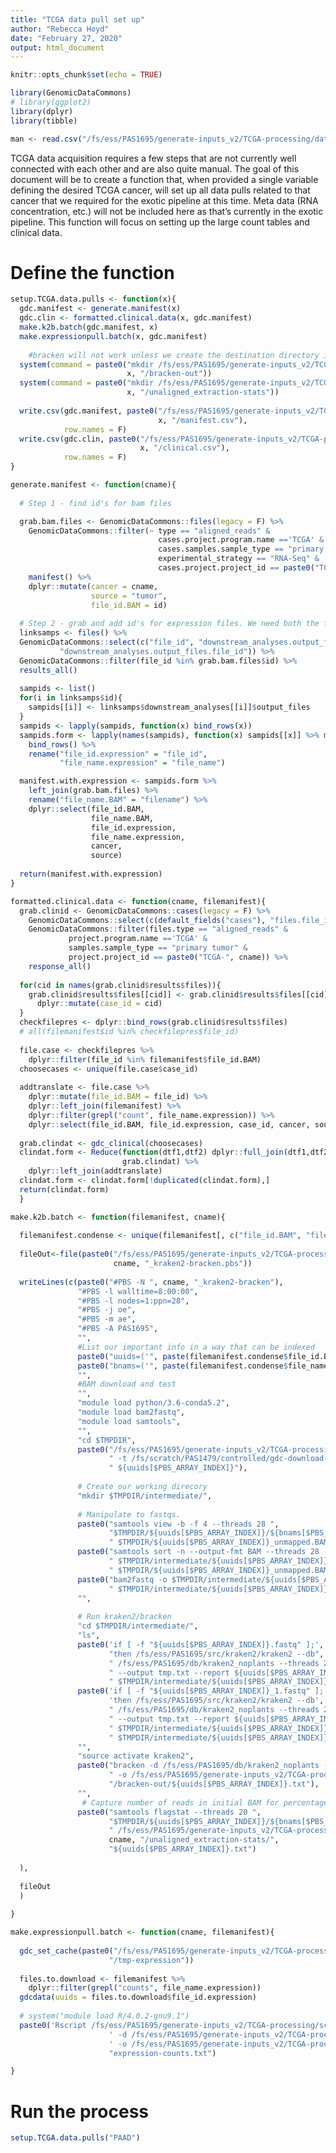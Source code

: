 ```yaml
---
title: "TCGA data pull set up"
author: "Rebecca Hoyd"
date: "February 27, 2020"
output: html_document
---
```


```r
knitr::opts_chunk$set(echo = TRUE)

library(GenomicDataCommons)
# library(ggplot2)
library(dplyr)
library(tibble)
```

```r
man <- read.csv("/fs/ess/PAS1695/generate-inputs_v2/TCGA-processing/data/PAAD/manifest.csv", stringsAsFactors = F)
```

TCGA data acquisition requires a few steps that are not currently well connected with each other and are also quite manual. The goal of this document will be to create a function that, when provided a single variable defining the desired TCGA cancer, will set up all data pulls related to that cancer that we required for the exotic pipeline at this time. Meta data (RNA concentration, etc.) will not be included here as that's currently in the exotic pipeline. This function will focus on setting up the large count tables and clinical data.

# Define the function

```r
setup.TCGA.data.pulls <- function(x){
  gdc.manifest <- generate.manifest(x) 
  gdc.clin <- formatted.clinical.data(x, gdc.manifest)
  make.k2b.batch(gdc.manifest, x)
  make.expressionpull.batch(x, gdc.manifest)
  
    #bracken will not work unless we create the destination directory in advance
  system(command = paste0("mkdir /fs/ess/PAS1695/generate-inputs_v2/TCGA-processing/data/", 
                          x, "/bracken-out"))
  system(command = paste0("mkdir /fs/ess/PAS1695/generate-inputs_v2/TCGA-processing/data/", 
                          x, "/unaligned_extraction-stats"))
  
  write.csv(gdc.manifest, paste0("/fs/ess/PAS1695/generate-inputs_v2/TCGA-processing/data/",
                                 x, "/manifest.csv"),
            row.names = F)
  write.csv(gdc.clin, paste0("/fs/ess/PAS1695/generate-inputs_v2/TCGA-processing/data/",
                             x, "/clinical.csv"),
            row.names = F)
}
```

```r
generate.manifest <- function(cname){
  
  # Step 1 - find id's for bam files

  grab.bam.files <- GenomicDataCommons::files(legacy = F) %>%
    GenomicDataCommons::filter(~ type == "aligned_reads" &
                                 cases.project.program.name =='TCGA' &
                                 cases.samples.sample_type == "primary tumor" &
                                 experimental_strategy == "RNA-Seq" &
                                 cases.project.project_id == paste0("TCGA-", cname)) %>%
    manifest() %>%
    dplyr::mutate(cancer = cname,
                  source = "tumor",
                  file_id.BAM = id)
  
  # Step 2 - grab and add id's for expression files. We need both the file id for downloading, and the file name for eventually linking the expression table to the microbe table.
  linksamps <- files() %>%
  GenomicDataCommons::select(c("file_id", "downstream_analyses.output_files.file_name",
           "downstream_analyses.output_files.file_id")) %>%
  GenomicDataCommons::filter(file_id %in% grab.bam.files$id) %>%
  results_all()
  
  sampids <- list()
  for(i in linksamps$id){
    sampids[[i]] <- linksamps$downstream_analyses[[i]]$output_files
  }
  sampids <- lapply(sampids, function(x) bind_rows(x))
  sampids.form <- lapply(names(sampids), function(x) sampids[[x]] %>% mutate(file_id.BAM = x)) %>%
    bind_rows() %>%
    rename("file_id.expression" = "file_id",
           "file_name.expression" = "file_name")

  manifest.with.expression <- sampids.form %>%
    left_join(grab.bam.files) %>%
    rename("file_name.BAM" = "filename") %>%
    dplyr::select(file_id.BAM,
                  file_name.BAM,
                  file_id.expression,
                  file_name.expression,
                  cancer,
                  source)
  
  return(manifest.with.expression)
}

```

```r
formatted.clinical.data <- function(cname, filemanifest){
  grab.clinid <- GenomicDataCommons::cases(legacy = F) %>%
    GenomicDataCommons::select(c(default_fields("cases"), "files.file_id")) %>%
    GenomicDataCommons::filter(files.type == "aligned_reads" &
             project.program.name =='TCGA' &
             samples.sample_type == "primary tumor" &
             project.project_id == paste0("TCGA-", cname)) %>%
    response_all()
  
  for(cid in names(grab.clinid$results$files)){
    grab.clinid$results$files[[cid]] <- grab.clinid$results$files[[cid]] %>%
      dplyr::mutate(case_id = cid)
  }
  checkfilepres <- dplyr::bind_rows(grab.clinid$results$files)
  # all(filemanifest$id %in% checkfilepres$file_id)
  
  file.case <- checkfilepres %>%
    dplyr::filter(file_id %in% filemanifest$file_id.BAM)
  choosecases <- unique(file.case$case_id)
  
  addtranslate <- file.case %>%
    dplyr::mutate(file_id.BAM = file_id) %>%
    dplyr::left_join(filemanifest) %>%
    dplyr::filter(grepl("count", file_name.expression)) %>%
    dplyr::select(file_id.BAM, file_id.expression, case_id, cancer, source)
  
  grab.clindat <- gdc_clinical(choosecases)
  clindat.form <- Reduce(function(dtf1,dtf2) dplyr::full_join(dtf1,dtf2,by="case_id"),
                         grab.clindat) %>%
    dplyr::left_join(addtranslate)
  clindat.form <- clindat.form[!duplicated(clindat.form),]
  return(clindat.form)
  }

```

```r

make.k2b.batch <- function(filemanifest, cname){
  
  filemanifest.condense <- unique(filemanifest[, c("file_id.BAM", "file_name.BAM")])
  
  fileOut<-file(paste0("/fs/ess/PAS1695/generate-inputs_v2/TCGA-processing/scripts/batch/TCGA-",
                       cname, "_kraken2-bracken.pbs"))
  
  writeLines(c(paste0("#PBS -N ", cname, "_kraken2-bracken"),
               "#PBS -l walltime=8:00:00",
               "#PBS -l nodes=1:ppn=28",
               "#PBS -j oe",
               "#PBS -m ae",
               "#PBS -A PAS1695",
               "",
               #List our important info in a way that can be indexed
               paste0("uuids=('", paste(filemanifest.condense$file_id.BAM, collapse = "' '"), "')"),
               paste0("bnams=('", paste(filemanifest.condense$file_name.BAM, collapse = "' '"), "')"),
               "",
               #BAM download and test
               "",
               "module load python/3.6-conda5.2",
               "module load bam2fastq",
               "module load samtools",
               "",
               "cd $TMPDIR",
               paste0("/fs/ess/PAS1695/generate-inputs_v2/TCGA-processing/scripts/gdc-client download",
                      " -t /fs/scratch/PAS1479/controlled/gdc-download-token_2021-01-03.txt",
                      " ${uuids[$PBS_ARRAY_INDEX]}"),
               
               # Create our working direcory
               "mkdir $TMPDIR/intermediate/",
               
               # Manipulate to fastqs.
               paste0("samtools view -b -f 4 --threads 28 ",
                      "$TMPDIR/${uuids[$PBS_ARRAY_INDEX]}/${bnams[$PBS_ARRAY_INDEX]} >",
                      " $TMPDIR/${uuids[$PBS_ARRAY_INDEX]}_unmapped.BAM"),
               paste0("samtools sort -n --output-fmt BAM --threads 28 -o",
                      " $TMPDIR/intermediate/${uuids[$PBS_ARRAY_INDEX]}.qsort",
                      " $TMPDIR/${uuids[$PBS_ARRAY_INDEX]}_unmapped.BAM"),                     
               paste0("bam2fastq -o $TMPDIR/intermediate/${uuids[$PBS_ARRAY_INDEX]}#.fastq",
                      " $TMPDIR/intermediate/${uuids[$PBS_ARRAY_INDEX]}.qsort"),
               "",
               
               # Run kraken2/bracken
               "cd $TMPDIR/intermediate/",
               "ls",
               paste0('if [ -f "${uuids[$PBS_ARRAY_INDEX]}.fastq" ];', 
                      "then /fs/ess/PAS1695/src/kraken2/kraken2 --db",
                      " /fs/ess/PAS1695/db/kraken2_noplants --threads 28 --minimum-base-quality 20",
                      " --output tmp.txt --report ${uuids[$PBS_ARRAY_INDEX]}.txt --confidence 0.1",
                      " $TMPDIR/intermediate/${uuids[$PBS_ARRAY_INDEX]}.fastq;fi"), 
               paste0('if [ -f "${uuids[$PBS_ARRAY_INDEX]}_1.fastq" ];',
                      'then /fs/ess/PAS1695/src/kraken2/kraken2 --db',
                      " /fs/ess/PAS1695/db/kraken2_noplants --threads 28 --minimum-base-quality 20",
                      " --output tmp.txt --report ${uuids[$PBS_ARRAY_INDEX]}.txt --confidence 0.1 --paired",
                      " $TMPDIR/intermediate/${uuids[$PBS_ARRAY_INDEX]}_1.fastq",
                      " $TMPDIR/intermediate/${uuids[$PBS_ARRAY_INDEX]}_2.fastq;fi"),
               "",
               "source activate kraken2",
               paste0("bracken -d /fs/ess/PAS1695/db/kraken2_noplants -l S -i ${uuids[$PBS_ARRAY_INDEX]}.txt",
                      " -o /fs/ess/PAS1695/generate-inputs_v2/TCGA-processing/data/", cname,
                      "/bracken-out/${uuids[$PBS_ARRAY_INDEX]}.txt"),
               "",
                # Capture number of reads in initial BAM for percentages
               paste0("samtools flagstat --threads 20 ",
                      "$TMPDIR/${uuids[$PBS_ARRAY_INDEX]}/${bnams[$PBS_ARRAY_INDEX]} > ",
                      " /fs/ess/PAS1695/generate-inputs_v2/TCGA-processing/data/",
                      cname, "/unaligned_extraction-stats/",
                      "${uuids[$PBS_ARRAY_INDEX]}.txt")
               
  ),
  
  fileOut
  )
  
}
```

```r
make.expressionpull.batch <- function(cname, filemanifest){
  
  gdc_set_cache(paste0("/fs/ess/PAS1695/generate-inputs_v2/TCGA-processing/data/",cname,
                      "/tmp-expression"))
  
  files.to.download <- filemanifest %>%
    dplyr::filter(grepl("counts", file_name.expression)) 
  gdcdata(uuids = files.to.download$file_id.expression)
 
  # system("module load R/4.0.2-gnu9.1")
  paste0('Rscript /fs/ess/PAS1695/generate-inputs_v2/TCGA-processing/scripts/TCGA-expression-pull.R ',
                      ' -d /fs/ess/PAS1695/generate-inputs_v2/TCGA-processing/data/', cname, "/tmp-expression",
                      ' -o /fs/ess/PAS1695/generate-inputs_v2/TCGA-processing/data/', cname, "/",
                      "expression-counts.txt")

}
```

# Run the process


```r

setup.TCGA.data.pulls("PAAD")

```

